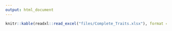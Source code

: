 ```yaml
---
output: html_document
---
```


```r
knitr::kable(readxl::read_excel("files/Complete_Traits.xlsx"), format = "html")
```

